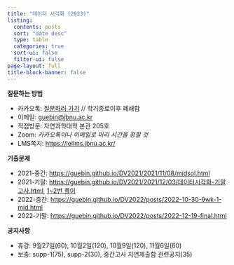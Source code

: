 ```yaml
---
title: "데이터 시각화 (2023)"
listing:
  contents: posts
  sort: "date desc"
  type: table
  categories: true
  sort-ui: false
  filter-ui: false
page-layout: full
title-block-banner: false
---
```


**질문하는 방법**

- 카카오톡: [질문하러 가기](http://pf.kakao.com/_xeexnxdG/chat) // 학기종료이후 폐쇄함
- 이메일: <guebin@jbnu.ac.kr>
- 직접방문: 자연과학대학 본관 205호 
- Zoom: *카카오톡이나 이메일로 미리 시간을 정할 것*
- LMS쪽지: <https://ieilms.jbnu.ac.kr/>

**기출문제**

- 2021-중간: <https://guebin.github.io/DV2021/2021/11/08/midsol.html>
- 2021-기말: <https://guebin.github.io/DV2021/2021/12/03/데이터시각화-기말고사.html>, [1~2번 풀이](https://guebin.github.io/DV2021/2021/12/20/데이터시각화-기말고사풀이.html)
- 2022-중간: <https://guebin.github.io/DV2022/posts/2022-10-30-9wk-1-mid.html>
- 2022-기말: <https://guebin.github.io/DV2022/posts/2022-12-19-final.html>

**공지사항** 

- 휴강: 9월27일(60), 10월2일(120), 10월9일(120), 11월6일(60)
- 보충: supp-1(75), supp-2(30), 중간고사 지연제출함 관련공지(35)
